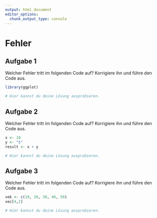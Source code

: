 ```yaml
---
output: html_document
editor_options: 
  chunk_output_type: console
---
```


# Fehler 


## Aufgabe 1

Welcher Fehler tritt im folgenden Code auf? Korrigiere ihn und führe den Code aus. 

```r

library(ggplot)

```


```r
# Hier kannst du deine Lösung ausprobieren.


```




## Aufgabe 2

Welcher Fehler tritt im folgenden Code auf? Korrigiere ihn und führe den Code aus. 

```r

x <- 10
y <- "5"
result <- x + y

```


```r
# Hier kannst du deine Lösung ausprobieren.


```



## Aufgabe 3

Welcher Fehler tritt im folgenden Code auf? Korrigiere ihn und führe den Code aus. 

```r

vek <- c(10, 20, 30, 40, 50)
vec[4,2]

```


```r
# Hier kannst du deine Lösung ausprobieren.


```

